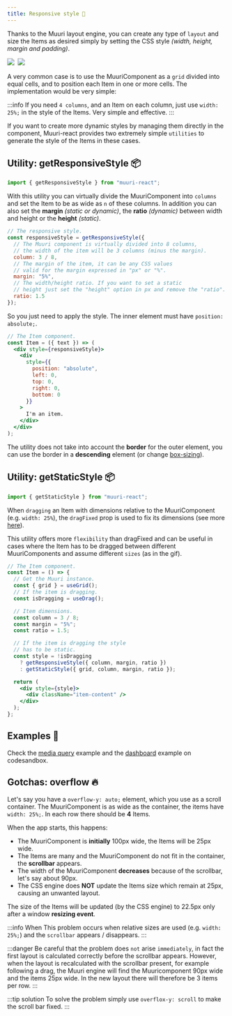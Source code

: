 ```yaml
---
title: Responsive style 👗
---
```



Thanks to the Muuri layout engine, you can create any type of `layout` and size the Items as desired simply by setting the CSS style _(width, height, margin and padding)_.

<div>
  <img src={useBaseUrl("gifs/dashboard.gif")} style={{ width: "45%" }} />
  <img style={{ width: "4%" }} />
  <img
    src={useBaseUrl("gifs/mediaquery.gif")}
    style={{ width: "44%", paddingBottom: "1%" }}
  />
</div>

A very common case is to use the MuuriComponent as a `grid` divided into equal cells, and to position each Item in one or more cells. The implementation would be very simple:

:::info
If you need `4 columns`, and an Item on each column, just use `width: 25%;` in the style of the Items. Very simple and effective.
:::

If you want to create more dynamic styles by managing them directly in the component, Muuri-react provides two extremely simple `utilities` to generate the style of the Items in these cases.

## Utility: getResponsiveStyle 📦

```js
import { getResponsiveStyle } from "muuri-react";
```

With this utility you can virtually divide the MuuriComponent into `columns` and set the Item to be as wide as `n` of these columns. In addition you can also set the **margin** _(static or dynamic)_, the **ratio** _(dynamic)_ between width and height or the **height** _(static)_.

```js
// The responsive style.
const responsiveStyle = getResponsiveStyle({
  // The Muuri component is virtually divided into 8 columns,
  // the width of the item will be 3 columns (minus the margin).
  column: 3 / 8,
  // The margin of the item, it can be any CSS values
  // valid for the margin expressed in "px" or "%".
  margin: "5%",
  // The width/height ratio. If you want to set a static
  // height just set the "height" option in px and remove the "ratio".
  ratio: 1.5
});
```

So you just need to apply the style. The inner element must have `position: absolute;`.

```jsx
// The Item component.
const Item = ({ text }) => (
  <div style={responsiveStyle}>
    <div
      style={{
        position: "absolute",
        left: 0,
        top: 0,
        right: 0,
        bottom: 0
      }}
    >
      I'm an item.
    </div>
  </div>
);
```

The utility does not take into account the **border** for the outer element, you can use the border in a **descending** element (or change [box-sizing](https://developer.mozilla.org/en-US/docs/Web/CSS/box-sizing)).

## Utility: getStaticStyle 📦

```js
import { getStaticStyle } from "muuri-react";
```

When `dragging` an Item with dimensions relative to the MuuriComponent (e.g. `width: 25%`), the `dragFixed` prop is used to fix its dimensions (see more [here](../usage/items-dimensions#dimensions-when-dragging-)).

This utility offers more `flexibility` than dragFixed and can be useful in cases where the Item has to be dragged between different MuuriComponents and assume different `sizes` (as in the gif).

```jsx
// The Item component.
const Item = () => {
  // Get the Muuri instance.
  const { grid } = useGrid();
  // If the item is dragging.
  const isDragging = useDrag();

  // Item dimensions.
  const column = 3 / 8;
  const margin = "5%";
  const ratio = 1.5;

  // If the item is dragging the style
  // has to be static.
  const style = !isDragging
    ? getResponsiveStyle({ column, margin, ratio })
    : getStaticStyle({ grid, column, margin, ratio });

  return (
    <div style={style}>
      <div className="item-content" />
    </div>
  );
};
```

## Examples 📖

Check the [media query](https://codesandbox.io/s/muuri-react-media-query-q6sy6) example and the [dashboard](https://codesandbox.io/s/muuri-react-dashboard-penbe) example on codesandbox.

## Gotchas: overflow 🔥

Let's say you have a `overflow-y: auto;` element, which you use as a scroll container. The MuuriComponent is as wide as the container, the items have `width: 25%;`. In each row there should be **4** Items.

When the app starts, this happens:

- The MuuriComponent is **initially** 100px wide, the Items will be 25px wide.
- The Items are many and the MuuriComponent do not fit in the container, the **scrollbar** appears.
- The width of the MuuriComponent **decreases** because of the scrollbar, let's say about 90px.
- The CSS engine does **NOT** update the Items size which remain at 25px, causing an unwanted layout.

The size of the Items will be updated (by the CSS engine) to 22.5px only after a window **resizing event**.

:::info When
This problem occurs when relative sizes are used (e.g. `width: 25%;`) and the `scrollbar` appears / disappears.
:::

:::danger
Be careful that the problem does `not` arise `immediately`, in fact the first layout is calculated correctly before the scrollbar appears. However, when the layout is recalculated with the scrollbar present, for example following a drag, the Muuri engine will find the Muuricomponent 90px wide and the items 25px wide. In the new layout there will therefore be 3 items per row.
:::

:::tip solution
To solve the problem simply use `overflox-y: scroll` to make the scroll bar fixed.
:::
